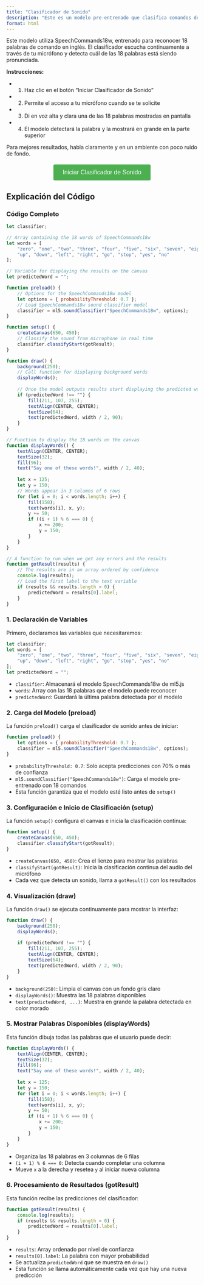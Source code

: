 ```yaml
---
title: "Clasificador de Sonido"
description: "Este es un modelo pre-entrenado que clasifica comandos de voz en tiempo real usando tu micrófono."
format: html
---
```


Este modelo utiliza SpeechCommands18w, entrenado para reconocer 18 palabras de comando en inglés. El clasificador escucha continuamente a través de tu micrófono y detecta cuál de las 18 palabras está siendo pronunciada.

**Instrucciones:**

- 1. Haz clic en el botón "Iniciar Clasificador de Sonido"

- 2. Permite el acceso a tu micrófono cuando se te solicite

- 3. Di en voz alta y clara una de las 18 palabras mostradas en pantalla

- 4. El modelo detectará la palabra y la mostrará en grande en la parte superior

::: {.callout-note}
Para mejores resultados, habla claramente y en un ambiente con poco ruido de fondo.
:::

<div id="button-container" style="text-align: center; margin: 20px 0;">
  <button id="start-button" style="padding: 12px 24px; font-size: 16px; background-color: #4CAF50; color: white; border: none; border-radius: 4px; cursor: pointer;">
    Iniciar Clasificador de Sonido
  </button>
  <button id="stop-button" style="display: none; padding: 12px 24px; font-size: 16px; background-color: #f44336; color: white; border: none; border-radius: 4px; cursor: pointer;">
    Detener Clasificador
  </button>
  <p id="status-message" style="margin-top: 10px; font-style: italic; color: #666;"></p>
</div>

<div id="p5-sketch" style="display: none; text-align: center;">
  <div id="canvas-container" style="display: inline-block;"></div>
</div>

<script src="https://cdnjs.cloudflare.com/ajax/libs/p5.js/1.9.4/p5.min.js"></script>
<script src="https://unpkg.com/ml5@latest/dist/ml5.min.js"></script>

<script>
// Wait for ml5 to be fully loaded
window.addEventListener('load', function() {
    // Extra check to ensure ml5 is available
    if (typeof ml5 === 'undefined') {
        console.error('ml5 is not loaded');
        return;
    }

    const startButton = document.getElementById('start-button');
    const stopButton = document.getElementById('stop-button');
    const statusMessage = document.getElementById('status-message');
    const sketchContainer = document.getElementById('p5-sketch');
    let sketchStarted = false;
    let p5Instance = null;
    let classifier = null;

    startButton.addEventListener('click', function() {
        if (sketchStarted) return;
        
        sketchStarted = true;
        startButton.style.display = 'none';
        stopButton.style.display = 'inline-block';
        statusMessage.textContent = 'Cargando modelo...';
        
        // Show the canvas container
        sketchContainer.style.display = 'block';

        const sketch = (p) => {
            // Array containing the 18 words of SpeechCommands18w
            let words = [
                "zero", "one", "two", "three", "four", "five", "six", "seven", "eight", "nine",
                "up", "down", "left", "right", "go", "stop", "yes", "no"
            ];

            // Variable for displaying the results on the canvas
            let predictedWord = "";

            p.preload = function() {
                // Options for the SpeechCommands18w model, the default probabilityThreshold is 0
                let options = { probabilityThreshold: 0.7 };
                // Load SpeechCommands18w sound classifier model
                classifier = ml5.soundClassifier("SpeechCommands18w", options);
            };

            p.setup = function() {
                p.createCanvas(650, 450);
                statusMessage.textContent = '¡Modelo cargado! Empieza a hablar...';
                statusMessage.style.color = '#4CAF50';
                // Classify the sound from microphone in real time
                classifier.classifyStart(gotResult);
            };

            p.draw = function() {
                p.background(250);
                // Call function for displaying background words
                displayWords();

                // Once the model outputs results start displaying the predicted word on the canvas
                if (predictedWord !== "") {
                    p.fill(211, 107, 255);
                    p.textAlign(p.CENTER, p.CENTER);
                    p.textSize(64);
                    p.text(predictedWord, p.width / 2, 90);
                }
            };

            // Function to display the 18 words on the canvas
            function displayWords() {
                p.textAlign(p.CENTER, p.CENTER);
                p.textSize(32);
                p.fill(96);
                p.text("Say one of these words!", p.width / 2, 40);

                let x = 125;
                let y = 150;
                // Words appear in 3 columns of 6 rows
                for (let i = 0; i < words.length; i++) {
                    p.fill(158);
                    p.text(words[i], x, y);
                    y += 50;
                    if ((i + 1) % 6 === 0) {
                        x += 200;
                        y = 150;
                    }
                }
            }

            // A function to run when we get any errors and the results
            function gotResult(results) {
                // The results are in an array ordered by confidence
                console.log(results);
                // Load the first label to the text variable displayed on the canvas
                if (results && results.length > 0) {
                    predictedWord = results[0].label;
                }
            }
        }; 
        p5Instance = new p5(sketch, 'canvas-container');
    });

    stopButton.addEventListener('click', function() {
        // Stop the classifier
        if (classifier) {
            classifier.classifyStop();
            classifier = null;
        }
        
        // Remove the p5 instance
        if (p5Instance) {
            p5Instance.remove();
            p5Instance = null;
        }
        
        // Hide canvas and reset UI
        sketchContainer.style.display = 'none';
        stopButton.style.display = 'none';
        startButton.style.display = 'inline-block';
        statusMessage.textContent = '';
        sketchStarted = false;
    });
});
</script>

## Explicación del Código

### Código Completo

```javascript
let classifier;

// Array containing the 18 words of SpeechCommands18w
let words = [
    "zero", "one", "two", "three", "four", "five", "six", "seven", "eight", "nine",
    "up", "down", "left", "right", "go", "stop", "yes", "no"
];

// Variable for displaying the results on the canvas
let predictedWord = "";

function preload() {
    // Options for the SpeechCommands18w model
    let options = { probabilityThreshold: 0.7 };
    // Load SpeechCommands18w sound classifier model
    classifier = ml5.soundClassifier("SpeechCommands18w", options);
}

function setup() {
    createCanvas(650, 450);
    // Classify the sound from microphone in real time
    classifier.classifyStart(gotResult);
}

function draw() {
    background(250);
    // Call function for displaying background words
    displayWords();
    
    // Once the model outputs results start displaying the predicted word
    if (predictedWord !== "") {
        fill(211, 107, 255);
        textAlign(CENTER, CENTER);
        textSize(64);
        text(predictedWord, width / 2, 90);
    }
}

// Function to display the 18 words on the canvas
function displayWords() {
    textAlign(CENTER, CENTER);
    textSize(32);
    fill(96);
    text("Say one of these words!", width / 2, 40);
    
    let x = 125;
    let y = 150;
    // Words appear in 3 columns of 6 rows
    for (let i = 0; i < words.length; i++) {
        fill(158);
        text(words[i], x, y);
        y += 50;
        if ((i + 1) % 6 === 0) {
            x += 200;
            y = 150;
        }
    }
}

// A function to run when we get any errors and the results
function gotResult(results) {
    // The results are in an array ordered by confidence
    console.log(results);
    // Load the first label to the text variable
    if (results && results.length > 0) {
        predictedWord = results[0].label;
    }
}
```

### 1. Declaración de Variables

Primero, declaramos las variables que necesitaremos:

```javascript
let classifier;
let words = [
    "zero", "one", "two", "three", "four", "five", "six", "seven", "eight", "nine",
    "up", "down", "left", "right", "go", "stop", "yes", "no"
];
let predictedWord = "";
```

- `classifier`: Almacenará el modelo SpeechCommands18w de ml5.js
- `words`: Array con las 18 palabras que el modelo puede reconocer
- `predictedWord`: Guardará la última palabra detectada por el modelo

### 2. Carga del Modelo (preload)

La función `preload()` carga el clasificador de sonido antes de iniciar:

```javascript
function preload() {
    let options = { probabilityThreshold: 0.7 };
    classifier = ml5.soundClassifier("SpeechCommands18w", options);
}
```

- `probabilityThreshold: 0.7`: Solo acepta predicciones con 70% o más de confianza
- `ml5.soundClassifier("SpeechCommands18w")`: Carga el modelo pre-entrenado con 18 comandos
- Esta función garantiza que el modelo esté listo antes de `setup()`

### 3. Configuración e Inicio de Clasificación (setup)

La función `setup()` configura el canvas e inicia la clasificación continua:

```javascript
function setup() {
    createCanvas(650, 450);
    classifier.classifyStart(gotResult);
}
```

- `createCanvas(650, 450)`: Crea el lienzo para mostrar las palabras
- `classifyStart(gotResult)`: Inicia la clasificación continua del audio del micrófono
- Cada vez que detecta un sonido, llama a `gotResult()` con los resultados

### 4. Visualización (draw)

La función `draw()` se ejecuta continuamente para mostrar la interfaz:

```javascript
function draw() {
    background(250);
    displayWords();
    
    if (predictedWord !== "") {
        fill(211, 107, 255);
        textAlign(CENTER, CENTER);
        textSize(64);
        text(predictedWord, width / 2, 90);
    }
}
```

- `background(250)`: Limpia el canvas con un fondo gris claro
- `displayWords()`: Muestra las 18 palabras disponibles
- `text(predictedWord, ...)`: Muestra en grande la palabra detectada en color morado

### 5. Mostrar Palabras Disponibles (displayWords)

Esta función dibuja todas las palabras que el usuario puede decir:

```javascript
function displayWords() {
    textAlign(CENTER, CENTER);
    textSize(32);
    fill(96);
    text("Say one of these words!", width / 2, 40);
    
    let x = 125;
    let y = 150;
    for (let i = 0; i < words.length; i++) {
        fill(158);
        text(words[i], x, y);
        y += 50;
        if ((i + 1) % 6 === 0) {
            x += 200;
            y = 150;
        }
    }
}
```

- Organiza las 18 palabras en 3 columnas de 6 filas
- `(i + 1) % 6 === 0`: Detecta cuando completar una columna
- Mueve `x` a la derecha y resetea `y` al iniciar nueva columna

### 6. Procesamiento de Resultados (gotResult)

Esta función recibe las predicciones del clasificador:

```javascript
function gotResult(results) {
    console.log(results);
    if (results && results.length > 0) {
        predictedWord = results[0].label;
    }
}
```

- `results`: Array ordenado por nivel de confianza
- `results[0].label`: La palabra con mayor probabilidad
- Se actualiza `predictedWord` que se muestra en `draw()`
- Esta función se llama automáticamente cada vez que hay una nueva predicción

</script>